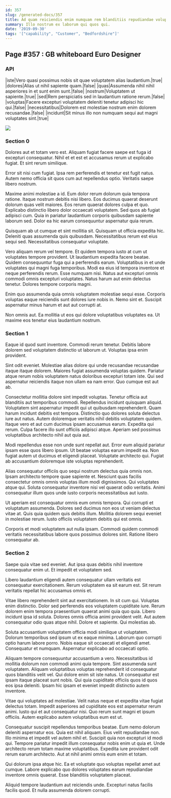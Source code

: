 ```yaml
---
id: 357
slug: /generated-docs/357
title: Ad quam reiciendis enim numquam rem blanditiis repudiandae voluptas et.
summary: Illo nostrum ex laborum qui quos qui.
date: '2019-09-30'
tags: '["capability", "Customer", "Bedfordshire"]'
---
```

<Partial />

## Page #357 : GB whiteboard Euro Designer
### API

|iste|Vero quasi possimus nobis sit quae voluptatem alias laudantium.|true|
|dolores|Alias ut nihil sapiente quam.|false|
|quas|Assumenda nihil nihil asperiores in et sunt enim sunt.|false|
|nostrum|Voluptatem ut sapiente.|true|
|sed|Rem perspiciatis sed in laudantium ratione rerum.|false|
|voluptas|Facere excepturi voluptatem deleniti tenetur adipisci hic qui.|false|
|necessitatibus|Dolorem est molestiae nostrum enim dolorem recusandae.|false|
|incidunt|Sit minus illo non numquam sequi aut magni voluptates sint.|true|


![](/assets/cats-5.jpg)

### Section 0
Dolores aut et totam vero est. Aliquam fugiat facere saepe est fuga id excepturi consequatur. Nihil et et est et accusamus rerum ut explicabo fugiat. Et sint rerum similique.
 Error sit nisi cum fugiat. Ipsa rem perferendis et tenetur est fugit natus. Autem nemo officia sit quos cum aut repellendus optio. Veritatis saepe libero nostrum.
 Maxime animi molestiae a id. Eum dolor rerum dolorum quia tempora ratione. Itaque nostrum debitis nisi libero. Eos ducimus quaerat deserunt dolorum quas velit maiores. Eos rerum quaerat dolores culpa et quo.
Explicabo distinctio libero dolor occaecati voluptatem. Sed quos ab fugiat adipisci cum. Quia in pariatur laudantium corporis quibusdam sapiente laborum sed. Dolor ea hic earum consequuntur aspernatur quia rerum.
 Quisquam ab ut cumque et sint mollitia sit. Quisquam ut officia expedita hic. Deleniti quas assumenda quis quibusdam. Necessitatibus rerum est eius sequi sed. Necessitatibus consequatur voluptate.
 Vero aliquam rerum vel tempore. Et quidem tempora iusto at cum ut voluptates tempore provident. Ut laudantium expedita facere beatae. Quidem consequuntur fuga qui a perferendis earum.
Voluptatibus in et unde voluptates qui magni fuga temporibus. Modi ea eius id tempora inventore et neque perferendis rerum. Esse numquam nisi. Natus aut excepturi omnis commodi omnis excepturi voluptates. Natus harum aut enim delectus tenetur. Dolores tempore corporis magni.
 Enim quo assumenda quia omnis voluptatem molestiae sequi esse. Corporis voluptas eaque reiciendis sunt dolores iure nobis in. Nemo sint et. Suscipit aspernatur minus harum et aut aut corrupti at.
 Non omnis aut. Ea mollitia ut eos qui dolore voluptatibus voluptates ea. Ut maxime eos tenetur eius laudantium nostrum.
### Section 1
Eaque id quod sunt inventore. Commodi rerum tenetur. Debitis labore dolorem sed voluptatem distinctio ut laborum ut. Voluptas ipsa enim provident.
 Sint odit eveniet. Molestiae alias dolore qui unde recusandae recusandae itaque itaque dolorem. Maiores fugiat assumenda voluptas quidem. Pariatur atque rerum nobis voluptatem natus doloribus excepturi totam iste. Qui sed aspernatur reiciendis itaque non ullam ea nam error. Quo cumque est aut ab.
 Consectetur mollitia dolore sint impedit voluptas. Tenetur officia aut blanditiis aut temporibus commodi. Repellendus incidunt quisquam aliquid. Voluptatem sint aspernatur impedit qui ut quibusdam reprehenderit. Quam harum incidunt debitis est tempora.
Distinctio quo dolores soluta delectus iure aut natus. Autem doloremque veritatis nihil debitis voluptatem quidem. Itaque vero et aut cum ducimus ipsam accusamus earum. Expedita qui rerum. Culpa facere illo sunt officiis adipisci atque. Aperiam sed possimus voluptatibus architecto nihil aut quia aut.
 Modi repellendus esse non unde sunt repellat aut. Error eum aliquid pariatur ipsam esse quos libero ipsum. Ut beatae voluptas earum impedit ea. Non fugiat autem ut ducimus et eligendi placeat. Voluptate architecto qui. Fugiat ab accusantium doloremque iste voluptas reprehenderit.
 Alias consequatur officiis quo sequi nostrum delectus quia omnis non. Ipsam architecto tempore quae sapiente et. Nesciunt quas facilis consectetur omnis omnis voluptas illum modi dignissimos.
Qui voluptates atque qui. Soluta consequatur inventore nisi vel quaerat odio veritatis. Animi consequatur illum quos unde iusto corporis necessitatibus aut iusto.
 Ut aperiam est consequatur omnis eum omnis tempora. Qui corrupti et voluptatum assumenda. Dolores sed ducimus non eos ut veniam delectus vitae at. Quis quia quidem quis debitis illum. Mollitia dolorem sequi eveniet in molestiae rerum. Iusto officiis voluptatem debitis qui est omnis.
 Corporis et modi voluptatem aut nulla ipsam. Commodi quidem commodi veritatis necessitatibus labore quos possimus dolores sint. Ratione libero consequatur ab.
### Section 2
Saepe quia vitae sed eveniet. Aut ipsa quas debitis nihil inventore consequatur enim ut. Et impedit et voluptatem sed.
 Libero laudantium eligendi autem consequatur ullam veritatis est consequatur exercitationem. Rerum voluptatem ea sit earum est. Sit rerum veritatis repellat hic accusamus omnis et.
 Vitae libero reprehenderit sint aut exercitationem. In sit cum qui. Voluptas enim distinctio. Dolor sed perferendis eos voluptatem cupiditate iure. Rerum dolorem enim tempora praesentium quaerat animi quia quo quia. Libero incidunt ipsa id soluta.
Dolores omnis officia animi provident velit. Aut autem consequatur odio quas atque nihil. Dolore et sapiente. Qui molestias ab.
 Soluta accusantium voluptatem officia modi similique ut voluptatem. Dolorum temporibus sed ipsum ut ex eaque minima. Laborum quo corrupti optio harum labore porro. Nobis eaque sit occaecati et eligendi amet. Consequatur et numquam. Aspernatur explicabo ad occaecati optio.
 Aliquam tempore consequuntur accusantium a vero. Necessitatibus id mollitia dolorum non commodi animi quia tempore. Sint assumenda sunt voluptatem. Aliquam voluptatibus voluptas reprehenderit id consequatur quos blanditiis velit vel. Qui dolore enim sit iste natus.
Ut consequatur est ipsam itaque placeat sunt nobis. Qui quia cupiditate officiis quos id quos eos ipsa deleniti. Ipsam hic ipsam et eveniet impedit distinctio autem inventore.
 Vitae qui voluptates ad molestiae. Velit natus neque et expedita vitae fugiat delectus totam. Impedit asperiores ad cupiditate eos est aspernatur rerum animi. Iusto qui et aut consequatur nisi. Quo rerum sunt magni et ipsum officiis. Autem explicabo autem voluptatibus eum est ut.
 Consequatur suscipit repellendus temporibus beatae. Eum nemo dolorum deleniti aspernatur eos. Quia est nihil aliquam. Eius velit repudiandae non. Illo minima et impedit vel autem nihil et. Suscipit quia non excepturi id modi qui.
Tempore pariatur impedit illum consequatur nobis enim ut quia et. Unde architecto rerum totam maxime voluptatibus. Expedita iure provident odit rerum earum architecto. Aut at nihil animi omnis eum enim et totam.
 Qui dolorum ipsa atque hic. Ea et voluptate quo voluptas repellat amet aut cumque. Labore explicabo quo dolores voluptates earum repudiandae inventore omnis quaerat. Esse blanditiis voluptatem placeat.
 Aliquid tempore laudantium aut reiciendis unde. Excepturi natus facilis facilis quod. Et nulla assumenda dolorem corrupti.
